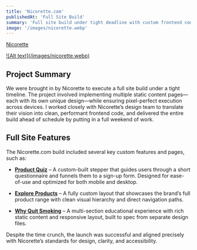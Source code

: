 ```yaml
---
title: 'Nicorette.com'
publishedAt: 'Full Site Build'
summary: 'Full site build under tight deadline with custom frontend components and content-heavy pages'
image: '/images/nicorette.webp'
---
```


[Nicorette](https://www.nicorette.com/)

<a href="/images/nicorette.webp">
![Alt text](/images/nicorette.webp)
</a>

## Project Summary

We were brought in by Nicorette to execute a full site build under a tight timeline. The project involved implementing multiple static content pages—each with its own unique design—while ensuring pixel-perfect execution across devices. I worked closely with Nicorette’s design team to translate their vision into clean, performant frontend code, and delivered the entire build ahead of schedule by putting in a full weekend of work.

## Full Site Features

The Nicorette.com build included several key custom features and pages, such as:

- [**Product Quiz**](https://www.nicorette.com/product-quiz) – A custom-built stepper that guides users through a short questionnaire and funnels them to a sign-up form. Designed for ease-of-use and optimized for both mobile and desktop.

- [**Explore Products**](https://www.nicorette.com/explore-products) – A fully custom layout that showcases the brand’s full product range with clean visual hierarchy and direct navigation paths.

- [**Why Quit Smoking**](https://www.nicorette.com/why-quit-smoking/impact-on-body) – A multi-section educational experience with rich static content and responsive layout, built to spec from separate design files.

Despite the time crunch, the launch was successful and aligned precisely with Nicorette’s standards for design, clarity, and accessibility.

